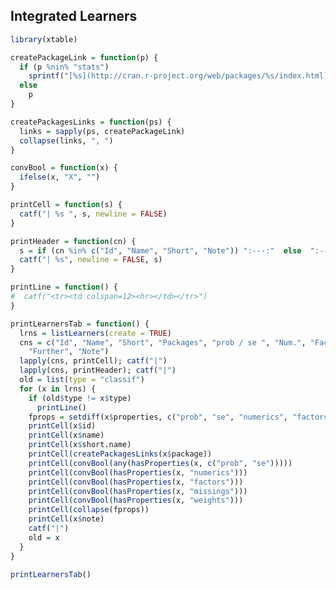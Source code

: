 ## Integrated Learners

```r
library(xtable)

createPackageLink = function(p) {
  if (p %nin% "stats") 
    sprintf("[%s](http://cran.r-project.org/web/packages/%s/index.html)", p, p)
  else 
    p
}

createPackagesLinks = function(ps) {
  links = sapply(ps, createPackageLink)
  collapse(links, ", ")
}

convBool = function(x) {
  ifelse(x, "X", "")
}

printCell = function(s) {
  catf("| %s ", s, newline = FALSE)
}

printHeader = function(cn) {
  s = if (cn %in% c("Id", "Name", "Short", "Note")) ":---:"  else  ":---:"
  catf("| %s", newline = FALSE, s)
}

printLine = function() {
#  catf("<tr><td colspan=12><hr></td></tr>")
}

printLearnersTab = function() {
  lrns = listLearners(create = TRUE)
  cns = c("Id", "Name", "Short", "Packages", "prob / se ", "Num.", "Fact.", "NAs", "Weights", 
    "Further", "Note")
  lapply(cns, printCell); catf("|")
  lapply(cns, printHeader); catf("|")
  old = list(type = "classif")
  for (x in lrns) {
    if (old$type != x$type)
      printLine()
    fprops = setdiff(x$properties, c("prob", "se", "numerics", "factors", "missings", "weights"))
    printCell(x$id)
    printCell(x$name)
    printCell(x$short.name)
    printCell(createPackagesLinks(x$package))
    printCell(convBool(any(hasProperties(x, c("prob", "se")))))
    printCell(convBool(hasProperties(x, "numerics")))
    printCell(convBool(hasProperties(x, "factors")))
    printCell(convBool(hasProperties(x, "missings")))
    printCell(convBool(hasProperties(x, "weights")))
    printCell(collapse(fprops))
    printCell(x$note)
    catf("|")
    old = x
  }
}
``` 

```r
printLearnersTab()
``` 







